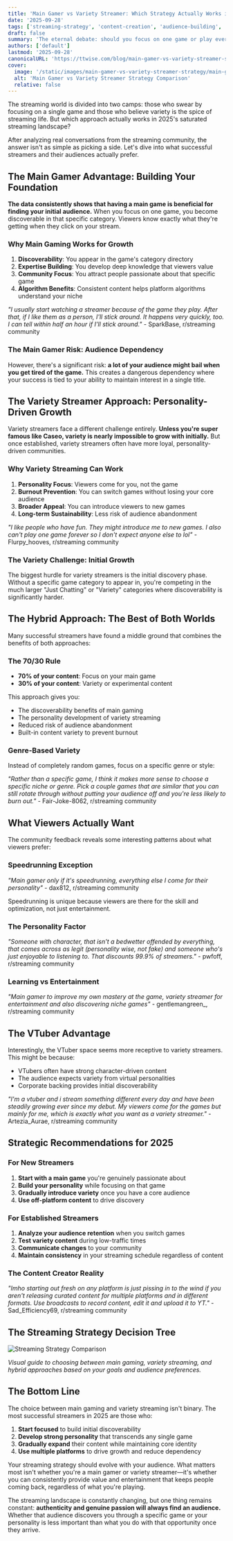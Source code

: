 ```yaml
---
title: 'Main Gamer vs Variety Streamer: Which Strategy Actually Works in 2025?'
date: '2025-09-28'
tags: ['streaming-strategy', 'content-creation', 'audience-building', 'streaming-psychology']
draft: false
summary: 'The eternal debate: should you focus on one game or play everything? Real streamer insights reveal the truth about what actually builds lasting communities.'
authors: ['default']
lastmod: '2025-09-28'
canonicalURL: 'https://ttwise.com/blog/main-gamer-vs-variety-streamer-strategy'
cover:
  image: '/static/images/main-gamer-vs-variety-streamer-strategy/main-gamer-vs-variety-streamer-strategy.png'
  alt: 'Main Gamer vs Variety Streamer Strategy Comparison'
  relative: false
---
```


The streaming world is divided into two camps: those who swear by focusing on a single game and those who believe variety is the spice of streaming life. But which approach actually works in 2025's saturated streaming landscape?

After analyzing real conversations from the streaming community, the answer isn't as simple as picking a side. Let's dive into what successful streamers and their audiences actually prefer.

## The Main Gamer Advantage: Building Your Foundation

**The data consistently shows that having a main game is beneficial for finding your initial audience.** When you focus on one game, you become discoverable in that specific category. Viewers know exactly what they're getting when they click on your stream.

### Why Main Gaming Works for Growth

1. **Discoverability**: You appear in the game's category directory
2. **Expertise Building**: You develop deep knowledge that viewers value
3. **Community Focus**: You attract people passionate about that specific game
4. **Algorithm Benefits**: Consistent content helps platform algorithms understand your niche

*"I usually start watching a streamer because of the game they play. After that, if I like them as a person, I'll stick around. It happens very quickly, too. I can tell within half an hour if I'll stick around."* - SparkBase, r/streaming community

### The Main Gamer Risk: Audience Dependency

However, there's a significant risk: **a lot of your audience might bail when you get tired of the game.** This creates a dangerous dependency where your success is tied to your ability to maintain interest in a single title.

## The Variety Streamer Approach: Personality-Driven Growth

Variety streamers face a different challenge entirely. **Unless you're super famous like Caseo, variety is nearly impossible to grow with initially.** But once established, variety streamers often have more loyal, personality-driven communities.

### Why Variety Streaming Can Work

1. **Personality Focus**: Viewers come for you, not the game
2. **Burnout Prevention**: You can switch games without losing your core audience
3. **Broader Appeal**: You can introduce viewers to new games
4. **Long-term Sustainability**: Less risk of audience abandonment

*"I like people who have fun. They might introduce me to new games. I also can't play one game forever so I don't expect anyone else to lol"* - Flurpy_hooves, r/streaming community

### The Variety Challenge: Initial Growth

The biggest hurdle for variety streamers is the initial discovery phase. Without a specific game category to appear in, you're competing in the much larger "Just Chatting" or "Variety" categories where discoverability is significantly harder.

## The Hybrid Approach: The Best of Both Worlds

Many successful streamers have found a middle ground that combines the benefits of both approaches:

### The 70/30 Rule
- **70% of your content**: Focus on your main game
- **30% of your content**: Variety or experimental content

This approach gives you:
- The discoverability benefits of main gaming
- The personality development of variety streaming
- Reduced risk of audience abandonment
- Built-in content variety to prevent burnout

### Genre-Based Variety
Instead of completely random games, focus on a specific genre or style:

*"Rather than a specific game, I think it makes more sense to choose a specific niche or genre. Pick a couple games that are similar that you can still rotate through without putting your audience off and you're less likely to burn out."* - Fair-Joke-8062, r/streaming community

## What Viewers Actually Want

The community feedback reveals some interesting patterns about what viewers prefer:

### Speedrunning Exception
*"Main gamer only if it's speedrunning, everything else I come for their personality"* - dax812, r/streaming community

Speedrunning is unique because viewers are there for the skill and optimization, not just entertainment.

### The Personality Factor
*"Someone with character, that isn't a bedwetter offended by everything, that comes across as legit (personality wise, not fake) and someone who's just enjoyable to listening to. That discounts 99.9% of streamers."* - pwfoff, r/streaming community

### Learning vs Entertainment
*"Main gamer to improve my own mastery at the game, variety streamer for entertainment and also discovering niche games"* - gentlemangreen_, r/streaming community

## The VTuber Advantage

Interestingly, the VTuber space seems more receptive to variety streamers. This might be because:
- VTubers often have strong character-driven content
- The audience expects variety from virtual personalities
- Corporate backing provides initial discoverability

*"I'm a vtuber and i stream something different every day and have been steadily growing ever since my debut. My viewers come for the games but mainly for me, which is exactly what you want as a variety streamer."* - Artezia_Aurae, r/streaming community

## Strategic Recommendations for 2025

### For New Streamers
1. **Start with a main game** you're genuinely passionate about
2. **Build your personality** while focusing on that game
3. **Gradually introduce variety** once you have a core audience
4. **Use off-platform content** to drive discovery

### For Established Streamers
1. **Analyze your audience retention** when you switch games
2. **Test variety content** during low-traffic times
3. **Communicate changes** to your community
4. **Maintain consistency** in your streaming schedule regardless of content

### The Content Creator Reality
*"Imho starting out fresh on any platform is just pissing in to the wind if you aren't releasing curated content for multiple platforms and in different formats. Use broadcasts to record content, edit it and upload it to YT."* - Sad_Efficiency69, r/streaming community

## The Streaming Strategy Decision Tree

![Streaming Strategy Comparison](/static/images/main-gamer-vs-variety-streamer-strategy/streaming-strategy-comparison.png)

*Visual guide to choosing between main gaming, variety streaming, and hybrid approaches based on your goals and audience preferences.*

## The Bottom Line

The choice between main gaming and variety streaming isn't binary. The most successful streamers in 2025 are those who:

1. **Start focused** to build initial discoverability
2. **Develop strong personality** that transcends any single game
3. **Gradually expand** their content while maintaining core identity
4. **Use multiple platforms** to drive growth and reduce dependency

Your streaming strategy should evolve with your audience. What matters most isn't whether you're a main gamer or variety streamer—it's whether you can consistently provide value and entertainment that keeps people coming back, regardless of what you're playing.

The streaming landscape is constantly changing, but one thing remains constant: **authenticity and genuine passion will always find an audience.** Whether that audience discovers you through a specific game or your personality is less important than what you do with that opportunity once they arrive.

